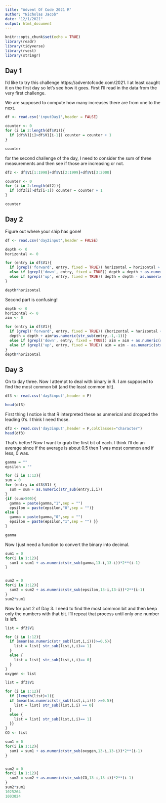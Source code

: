 ```yaml
---
title: "Advent Of Code 2021 R"
author: "Nicholas Jacob"
date: "12/1/2021"
output: html_document
---
```


```r
knitr::opts_chunk$set(echo = TRUE)
library(readr)
library(tidyverse)
library(rvest)
library(stringr)
```

## Day 1

I'd like to try this challenge https://adventofcode.com/2021.  I at least caught it on the first day so let's see how it goes.  First I'll read in the data from the very first challenge.

We are supposed to compute how many increases there are from one to the next.

```r
df <- read.csv('inputDay1',header = FALSE)

counter <- 0
for (i in 2:length(df$V1)){
  if (df$V1[i]>df$V1[i-1]) counter = counter + 1
}

counter

```

for the second challenge of the day, I need to consider the sum of three measurements and then see if those are increasing or not.

```r
df2 <- df$V1[1:1998]+df$V1[2:1999]+df$V1[3:2000]

counter <- 0
for (i in 2:length(df2)){
  if (df2[i]>df2[i-1]) counter = counter + 1
}

counter
```

## Day 2

Figure out where your ship has gone!
```r
df <- read.csv('day2input',header = FALSE)

depth <- 0
horizontal <- 0

for (entry in df$V1){
  if (grepl('forward', entry, fixed = TRUE)) horizontal = horizontal + as.numeric(str_sub(entry,-1,-1))
  else if (grepl('down', entry, fixed = TRUE)) depth = depth + as.numeric(str_sub(entry,-1,-1))
  else if (grepl('up', entry, fixed = TRUE)) depth = depth - as.numeric(str_sub(entry,-1,-1))
}

depth*horizontal
```
Second part is confusing!
```r

depth <- 0
horizontal <- 0
aim <- 0

for (entry in df$V1){
  if (grepl('forward', entry, fixed = TRUE)) {horizontal = horizontal + as.numeric(str_sub(entry,-1,-1)) ;
  depth = depth + aim*as.numeric(str_sub(entry,-1,-1))}
  else if (grepl('down', entry, fixed = TRUE)) aim = aim + as.numeric(str_sub(entry,-1,-1))
  else if (grepl('up', entry, fixed = TRUE)) aim = aim - as.numeric(str_sub(entry,-1,-1))
}
depth*horizontal
```

## Day 3

On to day three.  Now I attempt to deal with binary in R.  I am supposed to find the most common bit (and the least common bit).

```r
df3 <- read.csv('day3input',header = F)

head(df3)
```

First thing I notice is that R interpreted these as unmerical and dropped the leading 0's.  I think I need those.

```r
df3 <- read.csv('day3input',header = F,colClasses="character")
head(df3)
```

That's better!  Now I want to grab the first bit of each.  I think I'll do an average since if the average is about 0.5 then 1 was most common and if less, 0 was.

```r
gamma = ""
epsilon = ""

for (i in 1:12){
sum = 0
for (entry in df3$V1) {
  sum = sum + as.numeric(str_sub(entry,i,i))
}
{if (sum>500){
  gamma = paste(gamma,"1",sep = "")
  epsilon = paste(epsilon,"0",sep = "")}
else {
  gamma = paste(gamma,"0",sep = "")
  epsilon = paste(epsilon,"1",sep = "") }}
}

gamma
```

Now I just need a function to convert the binary into decimal.

```r
sum1 = 0
for(i in 1:12){
  sum1 = sum1 + as.numeric(str_sub(gamma,13-i,13-i))*2**(i-1)
}


sum2 = 0
for(i in 1:12){
  sum2 = sum2 + as.numeric(str_sub(epsilon,13-i,13-i))*2**(i-1)
}
sum2*sum1
```

Now for part 2 of Day 3.  I need to find the most common bit and then keep only the numbers with that bit.  I'll repeat that process until only one number is left.

```r
list = df3$V1

for (i in 1:12){
  if (mean(as.numeric(str_sub(list,i,i)))>=0.5){
    list = list[ str_sub(list,i,i)== 1]
  }
  else {
    list = list[ str_sub(list,i,i)== 0]
  }
}
oxygen <- list
```

```r
list = df3$V1

for (i in 1:12){
  if (length(list)>1){
  if (mean(as.numeric(str_sub(list,i,i))) >=0.5){
    list = list[ str_sub(list,i,i) == 0]
  }
  else {
    list = list[ str_sub(list,i,i)== 1]
  }}
}
CO <- list
```

```r
sum1 = 0
for(i in 1:12){
  sum1 = sum1 + as.numeric(str_sub(oxygen,13-i,13-i))*2**(i-1)
}


sum2 = 0
for(i in 1:12){
  sum2 = sum2 + as.numeric(str_sub(CO,13-i,13-i))*2**(i-1)
}
sum2*sum1
1025264
1003024
```